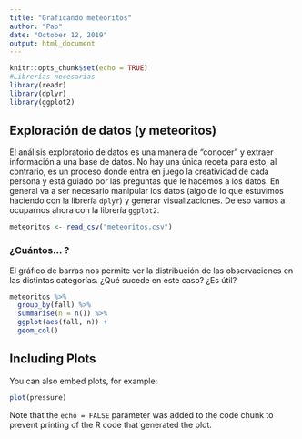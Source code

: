 ```yaml
---
title: "Graficando meteoritos"
author: "Pao"
date: "October 12, 2019"
output: html_document
---
```


```r
knitr::opts_chunk$set(echo = TRUE)
#Librerías necesarias
library(readr)
library(dplyr)
library(ggplot2)
```

## Exploración de datos (y meteoritos)

El análisis exploratorio de datos es una manera de "conocer" y extraer información a una base de datos. No hay una única receta para esto, al contrario, es un proceso donde entra en juego la creatividad de cada persona y está guiado por las preguntas que le hacemos a los datos. En general va a ser necesario manipular los datos (algo de lo que estuvimos haciendo con la librería `dplyr`) y generar visualizaciones. De eso vamos a ocuparnos ahora con la librería `ggplot2`.

```r
meteoritos <- read_csv("meteoritos.csv")
```

### ¿Cuántos... ?

El gráfico de barras nos permite ver la distribución de las observaciones en las distintas categorías. ¿Qué sucede en este caso? ¿Es útil?

```r
meteoritos %>% 
  group_by(fall) %>% 
  summarise(n = n()) %>% 
  ggplot(aes(fall, n)) +
  geom_col()
```

## Including Plots

You can also embed plots, for example:

```r
plot(pressure)
```

Note that the `echo = FALSE` parameter was added to the code chunk to prevent printing of the R code that generated the plot.
